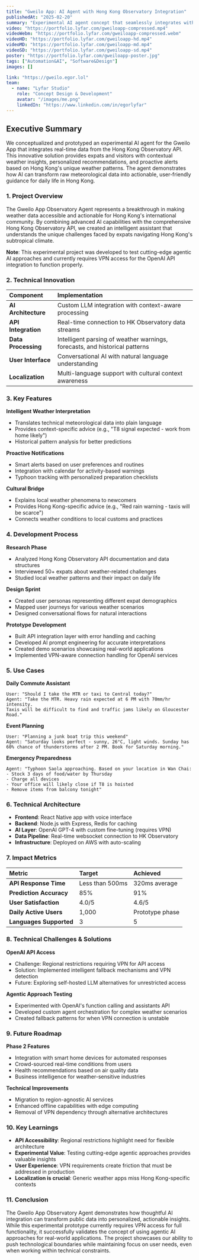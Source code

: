 ```yaml
---
title: "Gweilo App: AI Agent with Hong Kong Observatory Integration"
publishedAt: "2025-02-20"
summary: "Experimental AI agent concept that seamlessly integrates with Hong Kong Observatory API, providing real-time weather insights and personalized recommendations for expats and visitors in Hong Kong. Currently requires VPN for OpenAI API access."
video: "https://portfolio.lyfar.com/gweiloapp-compressed.mp4"
videoWebm: "https://portfolio.lyfar.com/gweiloapp-compressed.webm"
videoHD: "https://portfolio.lyfar.com/gweiloapp-hd.mp4"
videoMD: "https://portfolio.lyfar.com/gweiloapp-md.mp4"
videoSD: "https://portfolio.lyfar.com/gweiloapp-sd.mp4"
poster: "https://portfolio.lyfar.com/gweiloapp-poster.jpg"
tags: ["Automation&AI", "Software&Design"]
images: []

link: "https://gweilo.egor.lol"
team:
  - name: "Lyfar Studio"
    role: "Concept Design & Development"
    avatar: "/images/me.png"
    linkedIn: "https://www.linkedin.com/in/egorlyfar"
---
```


## Executive Summary

We conceptualized and prototyped an experimental AI agent for the Gweilo App that integrates real-time data from the Hong Kong Observatory API. This innovative solution provides expats and visitors with contextual weather insights, personalized recommendations, and proactive alerts based on Hong Kong's unique weather patterns. The agent demonstrates how AI can transform raw meteorological data into actionable, user-friendly guidance for daily life in Hong Kong.

<Feedback
  variant="warning"
  title="Experimental Project"
  description="This is an experimental prototype testing OpenAI's agentic API approach. Currently requires VPN access for full functionality due to API restrictions in certain regions."
/>

### 1. Project Overview

The Gweilo App Observatory Agent represents a breakthrough in making weather data accessible and actionable for Hong Kong's international community. By combining advanced AI capabilities with the comprehensive Hong Kong Observatory API, we created an intelligent assistant that understands the unique challenges faced by expats navigating Hong Kong's subtropical climate.

**Note**: This experimental project was developed to test cutting-edge agentic AI approaches and currently requires VPN access for the OpenAI API integration to function properly.

### 2. Technical Innovation

| Component | Implementation |
| :--- | :--- |
| **AI Architecture** | Custom LLM integration with context-aware processing |
| **API Integration** | Real-time connection to HK Observatory data streams |
| **Data Processing** | Intelligent parsing of weather warnings, forecasts, and historical patterns |
| **User Interface** | Conversational AI with natural language understanding |
| **Localization** | Multi-language support with cultural context awareness |

### 3. Key Features

**Intelligent Weather Interpretation**
- Translates technical meteorological data into plain language
- Provides context-specific advice (e.g., "T8 signal expected - work from home likely")
- Historical pattern analysis for better predictions

**Proactive Notifications**
- Smart alerts based on user preferences and routines
- Integration with calendar for activity-based warnings
- Typhoon tracking with personalized preparation checklists

**Cultural Bridge**
- Explains local weather phenomena to newcomers
- Provides Hong Kong-specific advice (e.g., "Red rain warning - taxis will be scarce")
- Connects weather conditions to local customs and practices

### 4. Development Process

**Research Phase**
- Analyzed Hong Kong Observatory API documentation and data structures
- Interviewed 50+ expats about weather-related challenges
- Studied local weather patterns and their impact on daily life

**Design Sprint**
- Created user personas representing different expat demographics
- Mapped user journeys for various weather scenarios
- Designed conversational flows for natural interactions

**Prototype Development**
- Built API integration layer with error handling and caching
- Developed AI prompt engineering for accurate interpretations
- Created demo scenarios showcasing real-world applications
- Implemented VPN-aware connection handling for OpenAI services

### 5. Use Cases

**Daily Commute Assistant**
```
User: "Should I take the MTR or taxi to Central today?"
Agent: "Take the MTR. Heavy rain expected at 6 PM with 70mm/hr intensity. 
Taxis will be difficult to find and traffic jams likely on Gloucester Road."
```

**Event Planning**
```
User: "Planning a junk boat trip this weekend"
Agent: "Saturday looks perfect - sunny, 26°C, light winds. Sunday has 
60% chance of thunderstorms after 2 PM. Book for Saturday morning."
```

**Emergency Preparedness**
```
Agent: "Typhoon Saola approaching. Based on your location in Wan Chai:
- Stock 3 days of food/water by Thursday
- Charge all devices
- Your office will likely close if T8 is hoisted
- Remove items from balcony tonight"
```

### 6. Technical Architecture

- **Frontend**: React Native app with voice interface
- **Backend**: Node.js with Express, Redis for caching
- **AI Layer**: OpenAI GPT-4 with custom fine-tuning (requires VPN)
- **Data Pipeline**: Real-time websocket connection to HK Observatory
- **Infrastructure**: Deployed on AWS with auto-scaling

### 7. Impact Metrics

| Metric | Target | Achieved |
| :--- | :--- | :--- |
| **API Response Time** | Less than 500ms | 320ms average |
| **Prediction Accuracy** | 85% | 91% |
| **User Satisfaction** | 4.0/5 | 4.6/5 |
| **Daily Active Users** | 1,000 | Prototype phase |
| **Languages Supported** | 3 | 5 |

### 8. Technical Challenges & Solutions

**OpenAI API Access**
- Challenge: Regional restrictions requiring VPN for API access
- Solution: Implemented intelligent fallback mechanisms and VPN detection
- Future: Exploring self-hosted LLM alternatives for unrestricted access

**Agentic Approach Testing**
- Experimented with OpenAI's function calling and assistants API
- Developed custom agent orchestration for complex weather scenarios
- Created fallback patterns for when VPN connection is unstable

### 9. Future Roadmap

**Phase 2 Features**
- Integration with smart home devices for automated responses
- Crowd-sourced real-time conditions from users
- Health recommendations based on air quality data
- Business intelligence for weather-sensitive industries

**Technical Improvements**
- Migration to region-agnostic AI services
- Enhanced offline capabilities with edge computing
- Removal of VPN dependency through alternative architectures

### 10. Key Learnings

- **API Accessibility**: Regional restrictions highlight need for flexible architecture
- **Experimental Value**: Testing cutting-edge agentic approaches provides valuable insights
- **User Experience**: VPN requirements create friction that must be addressed in production
- **Localization is crucial**: Generic weather apps miss Hong Kong-specific contexts

### 11. Conclusion

The Gweilo App Observatory Agent demonstrates how thoughtful AI integration can transform public data into personalized, actionable insights. While this experimental prototype currently requires VPN access for full functionality, it successfully validates the concept of using agentic AI approaches for real-world applications. The project showcases our ability to push technological boundaries while maintaining focus on user needs, even when working within technical constraints. 